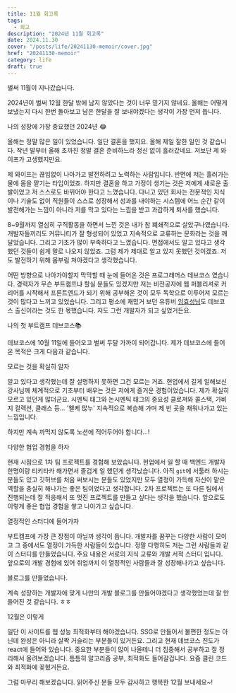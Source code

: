 ```yaml
---
title: 11월 회고록
tags:
  - 회고
description: "2024년 11월 회고록"
date: 2024.11.30
cover: "/posts/life/20241130-memoir/cover.jpg"
href: "20241130-memoir"
category: life
draft: true
---
```


<Heading type="h2">벌써 11월이 지나갔습니다.</Heading>

2024년이 벌써 12월 한달 밖에 남지 않았다는 것이 너무 믿기지 않네요.
올해는 어떻게 보냈는지 다시 한번 돌아보고 남은 한달을 잘 보내야겠다는 생각이 가장 먼저 듭니다.

<Heading type="h2">나의 성장에 가장 중요했던 2024년 😂</Heading>

올해는 정말 많은 일이 있었습니다.
일단 결혼을 했지요. 올해 제일 잘한 일인 것 같습니다. 작년 말부터 올해 초까진 정말 결혼 준비하느라 정신 없이 흘러갔네요. 저보단 제 와이프가 고생했지만요.

제 와이프는 끊임없이 나아가고 발전하려고 노력하는 사람입니다. 반면에 저는 흘러가는 물에 몸을 맡기는 타입이었죠. 하지만 결혼을 하고 가정이 생기는 것은 저에게
새로운 출발이었고 저 스스로도 바뀌어야 한다고 느꼈습니다. 다니고 있던 회사는 전문적인 지식이나 기술도 없이 직원들이 스스로 성장해서 성과를 내야하는 시스템에
어느 순간 같이 발전해가는 느낌이 아니라 저를 막고 있다는 느낌을 받고 과감하게 퇴사를 했습니다.

8~9월까지 열심히 구직활동을 하면서 느낀 것은 내가 참 폐쇄적으로 살았구나였습니다.
개발자들끼리도 커뮤니티가 잘 형성되어 있었고 지속적으로 교류하는 문화라는 것을 깨달았습니다.
그리고 기초가 많이 부족하다고 느꼈습니다. 면접에서도 알고 있다고 생각했던 것들이 쉽게 말로 나오지 않았죠. 그럼 제가 제대로 알고 있지 못했던 것이겠죠.
저도 발전하기 위해 몸부림 쳐야겠다고 생각했습니다.

어떤 방향으로 나아가야할지 막막할 때 눈에 들어온 것은 프로그래머스 데브코스 였습니다.
경력자가 무슨 부트캠프냐 할실 분들도 있겠지만 저는 비전공자에 웹 퍼블리셔로 커리어를 시작해서 프론트엔드가 되기 위해 공부해온 것이 모두 독학으로 이루어져 모르는 것이 많다고 느끼고 있었습니다.
그리고 평소에 재밌거 보던 유튜버 [임효성님](https://www.youtube.com/@hyosunglim)도 데브코스 출신이라는 것도 한 몫했습니다.
저도 그런 개발자가 되고 싶었거든요.

<Heading type="h2">나의 첫 부트캠프 데브코스📚</Heading>

데브코스에 10월 11일에 들어오고 벌써 두달 가까이 되어갑니다.
제가 데브코스에 들어온 목적은 크게 다음과 같습니다.

<Heading type="h3">모르는 것을 확실히 알자</Heading>

알고 있다고 생각했는데 잘 설명하지 못하면 그건 모르는 거죠. 현업에서 길게 일해보신 강사님께 체계적으로 기초부터 배우는 것은 저에게 즐거운 경험이었습니다.
제가 확실히 모르고 있던게 많더군요. 시멘틱 태그와 논시멘틱 태그의 중요성 클로져와 콜스택, 가비지 컬렉션, 클래스 등... '왤케 많누'
지속적으로 복습해 가며 제 빈 곳을 채워나가고 있는 느낌입니다.

하지만 계속 까먹지 않도록 노션에 적어두어야 합니다...!

<Heading type="h3">다양한 협업 경험을 하자</Heading>

현재 시점으로 1차 팀 프로젝트를 경험해 보았습니다.
현업에서 일 할 때 백엔드 개발자 한명이랑 티키타카 해가면서 즐겁게 일 했던게 생각났습니다. 아직 `git`에 서툴러 하시는 분들도 있고 깃허브를 처음 써보시는 분들도 있었지만
모두 열정이 가득해 자신이 맡은 역할을 충실히 해나가는 좋은 팀이었다고 생각합니다. 2차 프로젝트는 또 다른 팀에서 진행되는데 잘 적응해서 또 멋진 프로젝트를 만들고 싶다는 생각을 했습니다.
앞으로도 이렇게 좋은 협업 경험을 쌓고 나아가고 싶습니다.

<Heading type="h3">열정적인 스터디에 들어가자</Heading>

부트캠프에 가장 큰 장점이 아닐까 생각이 듭니다. 개발자를 꿈꾸는 다양한 사람이 모이고 그 중에서도 열정이 가득한 사람들이 있습니다. 정말 다행히도 저는 그런 사람들과 같이 스터디를 만들었습니다.
주요 내용은 서로의 지식 교류와 개발 서적 스터디 입니다. 앞으로의 개발 경험에 있어 취업까지 이 열정적인 사람들과 잘 성장해나가고 싶습니다.

<Heading type="h2">블로그를 만들었습니다.</Heading>

계속 성장하는 개발자에 맞게 나만의 개발 블로그를 만들어야겠다고 생각했었는데 잘 만들어진 것 같습니다. ㅎㅎ

<Heading type="h2">12월은 이렇게</Heading>

일단 이 사이트를 웹 성능 최적화부터 해야겠습니다. SSG로 만들어서 불편한 정도는 아닌데 완성은 아니라 살짝 거슬리는 부분들이 있거든요.
그리고 현재 데브코스 진도가 react에 들어와 있습니다. 중요한 부분들이 많이 나올테니 더 집중해서 공부하고 잘 정리해서 올려보겠습니다.
틈틈히 알고리즘 공부, 최적화도 들어갈겁니다. 요즘 클린 코드와 최적화에 꽂혔거든요.

그럼 마무리 해보겠습니다. 읽어주신 분들 모두 감사하고 행복한 12월 보내세요~!
